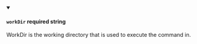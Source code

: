 
<details className="config-field" data-expandable="false" open>
<summary>

#### `workDir` <span class="config-field-required" data-required="false">required</span> <span class="config-field-type">string</span> <span class="config-field-default"></span>

WorkDir is the working directory that is used to execute the command in.

</summary>



</details>
